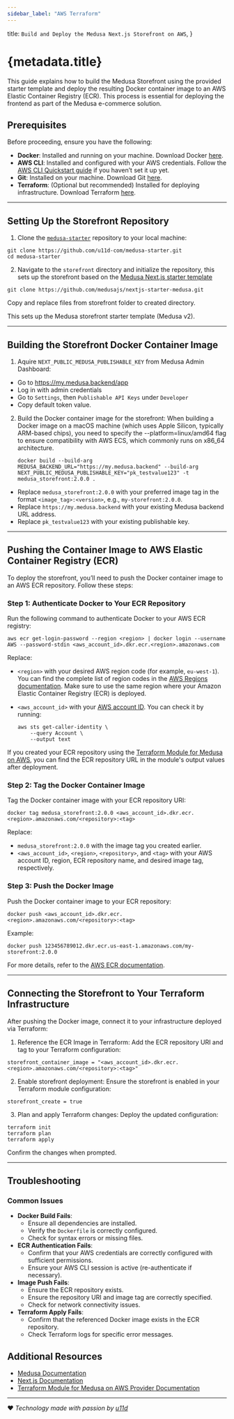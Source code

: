 ```yaml
---
sidebar_label: "AWS Terraform"
---
```



  title: `Build and Deploy the Medusa Next.js Storefront on AWS`,
}

# {metadata.title}

This guide explains how to build the Medusa Storefront using the provided starter template and deploy the resulting Docker container image to an AWS Elastic Container Registry (ECR). This process is essential for deploying the frontend as part of the Medusa e-commerce solution.

## Prerequisites

Before proceeding, ensure you have the following:

- **Docker**: Installed and running on your machine. Download Docker [here](https://docs.docker.com/get-started/get-docker/).
- **AWS CLI**: Installed and configured with your AWS credentials. Follow the [AWS CLI Quickstart guide](https://docs.aws.amazon.com/cli/latest/userguide/getting-started-quickstart.html) if you haven’t set it up yet.
- **Git**: Installed on your machine. Download Git [here](https://git-scm.com/).
- **Terraform**: (Optional but recommended) Installed for deploying infrastructure. Download Terraform [here](https://developer.hashicorp.com/terraform/tutorials/aws-get-started/install-cli).

---

## Setting Up the Storefront Repository

1. Clone the [`medusa-starter`](https://github.com/u11d-com/medusa-starter/tree/v2) repository to your local machine:

  ```shell
  git clone https://github.com/u11d-com/medusa-starter.git
  cd medusa-starter
  ```

2. Navigate to the `storefront` directory and initialize the repository, this sets up the storefront based on the [Medusa Next.js starter template](https://github.com/medusajs/nextjs-starter-medusa)

  ```shell
  git clone https://github.com/medusajs/nextjs-starter-medusa.git
  ```

  Copy and replace files from storefront folder to created directory.

  This sets up the Medusa storefront starter template (Medusa v2).

---

## Building the Storefront Docker Container Image

1. Aquire `NEXT_PUBLIC_MEDUSA_PUBLISHABLE_KEY` from Medusa Admin Dashboard:

- Go to https://my.medusa.backend/app
- Log in with admin credentials
- Go to `Settings`, then `Publishable API Keys` under `Developer`
- Copy default token value.

2. Build the Docker container image for the storefront:
  When building a Docker image on a macOS machine (which uses Apple Silicon, typically ARM-based chips), you need to specify the --platform=linux/amd64 flag to ensure compatibility with AWS ECS, which commonly runs on x86_64 architecture.

   ```shell
   docker build --build-arg MEDUSA_BACKEND_URL="https://my.medusa.backend" --build-arg NEXT_PUBLIC_MEDUSA_PUBLISHABLE_KEY="pk_testvalue123" -t medusa_storefront:2.0.0 .
   ```

- Replace `medusa_storefront:2.0.0` with your preferred image tag in the format `<image_tag>:<version>`, e.g., `my-storefront:2.0.0`.
- Replace `https://my.medusa.backend` with your existing Medusa backend URL address.
- Replace `pk_testvalue123` with your existing publishable key.

---

## Pushing the Container Image to AWS Elastic Container Registry (ECR)

To deploy the storefront, you’ll need to push the Docker container image to an AWS ECR repository. Follow these steps:

### Step 1: Authenticate Docker to Your ECR Repository

Run the following command to authenticate Docker to your AWS ECR registry:

```shell
aws ecr get-login-password --region <region> | docker login --username AWS --password-stdin <aws_account_id>.dkr.ecr.<region>.amazonaws.com
```

Replace:

- `<region>` with your desired AWS region code (for example, `eu-west-1`). You can find the complete list of region codes in the [AWS Regions documentation](https://docs.aws.amazon.com/AWSEC2/latest/UserGuide/using-regions-availability-zones.html#concepts-regions). Make sure to use the same region where your Amazon Elastic Container Registry (ECR) is deployed.
- `<aws_account_id>` with your [AWS account ID](https://docs.aws.amazon.com/accounts/latest/reference/manage-acct-identifiers.html#FindAccountId).
  You can check it by running:

  ```shell
  aws sts get-caller-identity \
      --query Account \
      --output text
  ```

If you created your ECR repository using the [Terraform Module for Medusa on AWS](https://registry.terraform.io/modules/u11d-com/medusajs/aws), you can find the ECR repository URL in the module's output values after deployment.

### Step 2: Tag the Docker Container Image

Tag the Docker container image with your ECR repository URI:

```shell
docker tag medusa_storefront:2.0.0 <aws_account_id>.dkr.ecr.<region>.amazonaws.com/<repository>:<tag>
```

Replace:

- `medusa_storefront:2.0.0` with the image tag you created earlier.
- `<aws_account_id>`, `<region>`, `<repository>`, and `<tag>` with your AWS account ID, region, ECR repository name, and desired image tag, respectively.

### Step 3: Push the Docker Image

Push the Docker container image to your ECR repository:

```shell
docker push <aws_account_id>.dkr.ecr.<region>.amazonaws.com/<repository>:<tag>
```

Example:

```shell
docker push 123456789012.dkr.ecr.us-east-1.amazonaws.com/my-storefront:2.0.0
```

For more details, refer to the [AWS ECR documentation](https://docs.aws.amazon.com/AmazonECR/latest/userguide/docker-push-ecr-image.html).

---

## Connecting the Storefront to Your Terraform Infrastructure

After pushing the Docker image, connect it to your infrastructure deployed via Terraform:

1. Reference the ECR Image in Terraform:
Add the ECR repository URI and tag to your Terraform configuration:

```hcl
storefront_container_image = "<aws_account_id>.dkr.ecr.<region>.amazonaws.com/<repository>:<tag>"
```

2. Enable storefront deployment:
Ensure the storefront is enabled in your Terraform module configuration:

```hcl
storefront_create = true
```

3. Plan and apply Terraform changes:
Deploy the updated configuration:

```shell
terraform init
terraform plan
terraform apply
```

Confirm the changes when prompted.

---

## Troubleshooting

### Common Issues

- **Docker Build Fails**:
  - Ensure all dependencies are installed.
  - Verify the `Dockerfile` is correctly configured.
  - Check for syntax errors or missing files.
- **ECR Authentication Fails**:
  - Confirm that your AWS credentials are correctly configured with sufficient permissions.
  - Ensure your AWS CLI session is active (re-authenticate if necessary).
- **Image Push Fails**:
  - Ensure the ECR repository exists.
  - Ensure the repository URI and image tag are correctly specified.
  - Check for network connectivity issues.
- **Terraform Apply Fails**:
  - Confirm that the referenced Docker image exists in the ECR repository.
  - Check Terraform logs for specific error messages.

## Additional Resources

- [Medusa Documentation](https://docs.medusajs.com)
- [Next.js Documentation](https://nextjs.org/)
- [Terraform Module for Medusa on AWS Provider Documentation](https://registry.terraform.io/modules/u11d-com/medusajs/aws)

---
:heart: *Technology made with passion by [u11d](https://u11d.com)*
